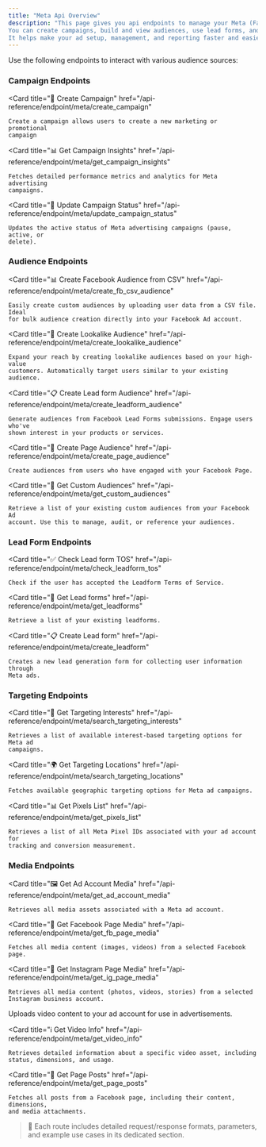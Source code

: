 ```yaml
---
title: "Meta Api Overview"
description: "This page gives you api endpoints to manage your Meta (Facebook and Instagram) ads.
You can create campaigns, build and view audiences, use lead forms, and handle media.
It helps make your ad setup, management, and reporting faster and easier."
---
```


Use the following endpoints to interact with various audience sources:

### Campaign Endpoints

<Card
	title="🎯 Create Campaign"
	href="/api-reference/endpoint/meta/create_campaign"
>
	Create a campaign allows users to create a new marketing or promotional
	campaign
</Card>

<Card
	title="📊 Get Campaign Insights"
	href="/api-reference/endpoint/meta/get_campaign_insights"
>
	Fetches detailed performance metrics and analytics for Meta advertising
	campaigns.
</Card>

<Card
	title="🔄 Update Campaign Status"
	href="/api-reference/endpoint/meta/update_campaign_status"
>
	Updates the active status of Meta advertising campaigns (pause, active, or
	delete).
</Card>

### Audience Endpoints

<Card
	title="📊 Create Facebook Audience from CSV"
	href="/api-reference/endpoint/meta/create_fb_csv_audience"
>
	Easily create custom audiences by uploading user data from a CSV file. Ideal
	for bulk audience creation directly into your Facebook Ad account.
</Card>

<Card
	title="🎯 Create Lookalike Audience"
	href="/api-reference/endpoint/meta/create_lookalike_audience"
>
	Expand your reach by creating lookalike audiences based on your high-value
	customers. Automatically target users similar to your existing audience.
</Card>

<Card
	title="📋 Create Lead form Audience"
	href="/api-reference/endpoint/meta/create_leadform_audience"
>
	Generate audiences from Facebook Lead Forms submissions. Engage users who've
	shown interest in your products or services.
</Card>

<Card
	title="👥 Create Page Audience"
	href="/api-reference/endpoint/meta/create_page_audience"
>
	Create audiences from users who have engaged with your Facebook Page.
</Card>

<Card
	title="📑 Get Custom Audiences"
	href="/api-reference/endpoint/meta/get_custom_audiences"
>
	Retrieve a list of your existing custom audiences from your Facebook Ad
	account. Use this to manage, audit, or reference your audiences.
</Card>

### Lead Form Endpoints

<Card
	title="✅ Check Lead form TOS"
	href="/api-reference/endpoint/meta/check_leadform_tos"
>
	Check if the user has accepted the Leadform Terms of Service.
</Card>

<Card
	title="📝 Get Lead forms"
	href="/api-reference/endpoint/meta/get_leadforms"
>
	Retrieve a list of your existing leadforms.
</Card>

<Card
	title="📋 Create Lead form"
	href="/api-reference/endpoint/meta/create_leadform"
>
	Creates a new lead generation form for collecting user information through
	Meta ads.
</Card>

### Targeting Endpoints

<Card
	title="🎯 Get Targeting Interests"
	href="/api-reference/endpoint/meta/search_targeting_interests"
>
	Retrieves a list of available interest-based targeting options for Meta ad
	campaigns.
</Card>

<Card
	title="🌍 Get Targeting Locations"
	href="/api-reference/endpoint/meta/search_targeting_locations"
>
	Fetches available geographic targeting options for Meta ad campaigns.
</Card>

<Card
	title="📊 Get Pixels List"
	href="/api-reference/endpoint/meta/get_pixels_list"
>
	Retrieves a list of all Meta Pixel IDs associated with your ad account for
	tracking and conversion measurement.
</Card>

### Media Endpoints

<Card
	title="🖼️ Get Ad Account Media"
	href="/api-reference/endpoint/meta/get_ad_account_media"
>
	Retrieves all media assets associated with a Meta ad account.
</Card>

<Card
	title="📱 Get Facebook Page Media"
	href="/api-reference/endpoint/meta/get_fb_page_media"
>
	Fetches all media content (images, videos) from a selected Facebook page.
</Card>

<Card
	title="📸 Get Instagram Page Media"
	href="/api-reference/endpoint/meta/get_ig_page_media"
>
	Retrieves all media content (photos, videos, stories) from a selected
	Instagram business account.
</Card>

<Card title="🎥 Upload Video" href="/api-reference/endpoint/meta/upload_video">
	Uploads video content to your ad account for use in advertisements.
</Card>

<Card
	title="ℹ️ Get Video Info"
	href="/api-reference/endpoint/meta/get_video_info"
>
	Retrieves detailed information about a specific video asset, including
	status, dimensions, and usage.
</Card>

<Card
	title="📄 Get Page Posts"
	href="/api-reference/endpoint/meta/get_page_posts"
>
	Fetches all posts from a Facebook page, including their content, dimensions,
	and media attachments.
</Card>

> 📘 Each route includes detailed request/response formats, parameters, and example use cases in its dedicated section.
